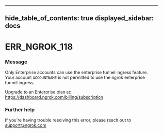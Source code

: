 

---
hide_table_of_contents: true
displayed_sidebar: docs
---


# ERR_NGROK_118

### Message
Only Enterprise accounts can use the enterprise tunnel ingress feature.
Your account `ACCOUNTNAME` is not permitted to use the ngrok enterprise tunnel ingress. 

Upgrade to an Enterprise plan at: https://dashboard.ngrok.com/billing/subscription

<ErrorDetails error="err_ngrok_118" />



### Further help
If you're having trouble resolving this error, please reach out to [support@ngrok.com](mailto:support@ngrok.com?subject=Help%20with%20ERR_NGROK_118)

